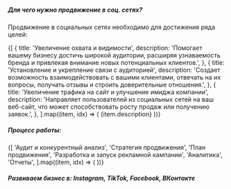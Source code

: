 
##### Для чего нужно продвижение в соц. сетях?

<Spacer y="1.25rem" />

Продвижение в социальных сетях необходимо для достижения ряда целей:

<Spacer y="1.25rem" />

<div className="grid grid-cols-1 md:grid-cols-3 gap-1.5">
	{[
		{
			title: 'Увеличение охвата и видимости',
			description:
				'Помогает вашему бизнесу достичь широкой аудитории, расширяя узнаваемость бренда и привлекая внимание новых потенциальных клиентов.',
		},
		{
			title: 'Установление и укрепление связи с аудиторией',
			description:
				'Создает возможность взаимодействовать с вашими клиентами, отвечать на их вопросы, получать отзывы и строить доверительные отношения.',
		},
		{
			title: 'Увеличение трафика на сайт и улучшение имиджа компании',
			description:
				'Направляет пользователей из социальных сетей на ваш веб-сайт, что может способствовать росту продаж или получению заявок.',
		},
	].map((item, idx) => (
        <Card
			key={idx}
            {...item}
    		size="sm"
    		variant="outlined"
		>
			{item.description}
		</Card>
    ))}

</div>

<Spacer y="2.5rem" />

##### Процесс работы:

<Spacer y="2rem" />

<div className="grid grid-cols-1 gap-1.5 md:grid-cols-2">
	{[
		'Аудит и конкурентный анализ',
		'Стратегия продвижения',
		'План продвижения',
		'Разработка и запуск рекламной кампании',
		'Аналитика',
		'Отчеты',
	].map((item, idx) => (
		<Card
			key={idx}
			title={item}
			size="md"
			variant="default"
		/>
	))}
</div>

<Spacer y="2rem" />

##### Развиваем бизнес в: Instagram, TikTok, Facebook, ВКонтакте
